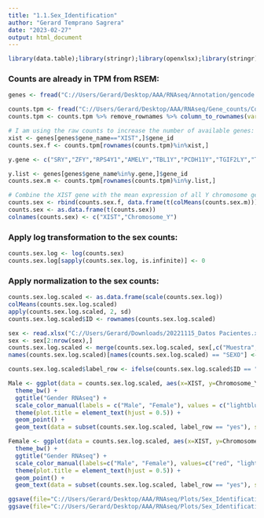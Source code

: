 ```yaml
---
title: "1.1.Sex_Identification"
author: "Gerard Temprano Sagrera"
date: "2023-02-27"
output: html_document
---
```


```r
library(data.table);library(stringr);library(openxlsx);library(stringr);library(ggbiplot);library(dplyr);library(knitr);library(gridExtra);library(tidyverse)
```

### Counts are already in TPM from RSEM:

```r
genes <- fread("C://Users/Gerard/Desktop/AAA/RNAseq/Annotation/gencode.v26.annotation.fixed.gtf.gz")

counts.tpm <- fread("C://Users/Gerard/Desktop/AAA/RNAseq/Gene_counts/Counts.RSEM.txt")
counts.tpm <- counts.tpm %>% remove_rownames %>% column_to_rownames(var="V1")
```


```r
# I am using the raw counts to increase the number of available genes:
xist <- genes[genes$gene_name=="XIST",]$gene_id
counts.sex.f <- counts.tpm[rownames(counts.tpm)%in%xist,]

y.gene <- c("SRY","ZFY","RPS4Y1","AMELY","TBL1Y","PCDH11Y","TGIF2LY","TSPY1","TSPY2","AZFa","USP9Y","DDX3Y","UTY","TB4Y","AZFb","CYorf15","RPS4Y2","EIF1AY","KDM5D","XKRY","PRY","PRY2","HSFY1","HSFY2","RBMY1A1","AZFc","DAZ1","DAZ2","DAZ3","DAZ4","CDY1","CDY2","VCY1","VCY2")

y.list <- genes[genes$gene_name%in%y.gene,]$gene_id
counts.sex.m <- counts.tpm[rownames(counts.tpm)%in%y.list,]

# Combine the XIST gene with the mean expression of all Y chromosome genes:
counts.sex <- rbind(counts.sex.f, data.frame(t(colMeans(counts.sex.m))))
counts.sex <- as.data.frame(t(counts.sex))
colnames(counts.sex) <- c("XIST","Chromosome_Y")
```


### Apply log transformation to the sex counts:

```r
counts.sex.log <- log(counts.sex)
counts.sex.log[sapply(counts.sex.log, is.infinite)] <- 0
```

### Apply normalization to the sex counts:

```r
counts.sex.log.scaled <- as.data.frame(scale(counts.sex.log))
colMeans(counts.sex.log.scaled)
apply(counts.sex.log.scaled, 2, sd)
counts.sex.log.scaled$ID <- rownames(counts.sex.log.scaled)
```

```r
sex <- read.xlsx("C://Users/Gerard/Downloads/20221115_Datos Pacientes.xlsx")
sex <- sex[2:nrow(sex),]
counts.sex.log.scaled <- merge(counts.sex.log.scaled, sex[,c("Muestra","SEXO")], by.x = "ID", by.y = "Muestra")
names(counts.sex.log.scaled)[names(counts.sex.log.scaled) == "SEXO"] <- "Pheno.Sex"
```


```r
counts.sex.log.scaled$label_row <- ifelse(counts.sex.log.scaled$ID == "HSP075", "yes", "no")

Male <- ggplot(data = counts.sex.log.scaled, aes(x=XIST, y=Chromosome_Y, color=Pheno.Sex, label = ifelse(label_row == "yes", ID, ""))) +
  theme_bw() +
  ggtitle("Gender RNAseq") +
  scale_color_manual(labels = c("Male", "Female"), values = c("lightblue", "red")) +
  theme(plot.title = element_text(hjust = 0.5)) +
  geom_point() +
  geom_text(data = subset(counts.sex.log.scaled, label_row == "yes"), size = 3, show.legend = FALSE)

Female <- ggplot(data = counts.sex.log.scaled, aes(x=XIST, y=Chromosome_Y, color=Pheno.Sex, label = ifelse(label_row == "yes", ID, "")))  +
  theme_bw() +
  ggtitle("Gender RNAseq") +
  scale_color_manual(labels=c("Male", "Female"), values=c("red", "lightblue")) +
  theme(plot.title = element_text(hjust = 0.5)) +
  geom_point() +
  geom_text(data = subset(counts.sex.log.scaled, label_row == "yes"), size = 3, show.legend = FALSE)
```


```r
ggsave(file="C://Users/Gerard/Desktop/AAA/RNAseq/Plots/Sex_Identification1.png", Male)
ggsave(file="C://Users/Gerard/Desktop/AAA/RNAseq/Plots/Sex_Identification2.png", Female)
```






